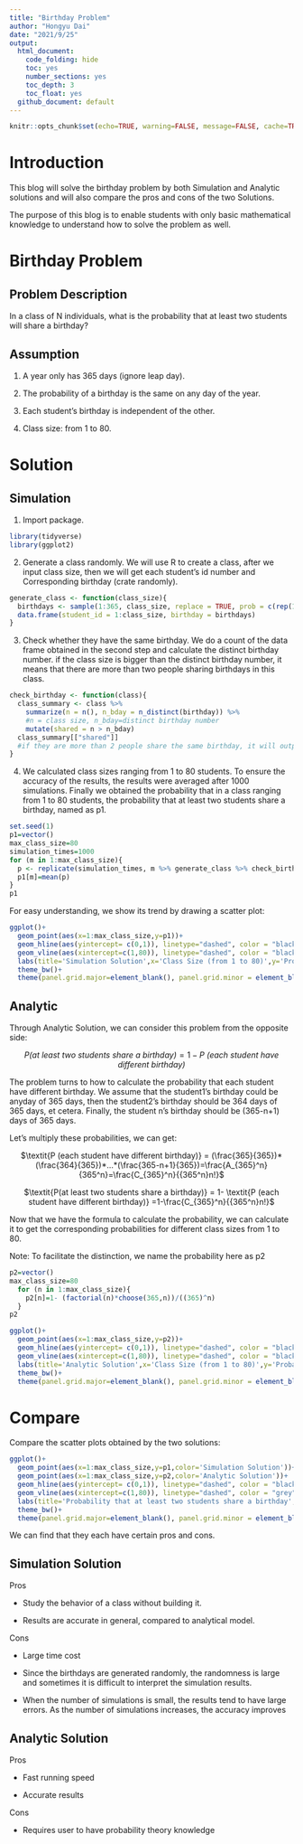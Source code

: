```yaml
---
title: "Birthday Problem"
author: "Hongyu Dai"
date: "2021/9/25"
output:
  html_document:
    code_folding: hide
    toc: yes
    number_sections: yes
    toc_depth: 3
    toc_float: yes
  github_document: default
---
```


```r
knitr::opts_chunk$set(echo=TRUE, warning=FALSE, message=FALSE, cache=TRUE)
```


# Introduction

This blog will solve the birthday problem by both Simulation and Analytic solutions and will also compare the pros and cons of the two Solutions. 

The purpose of this blog is to enable students with only basic mathematical knowledge to understand how to solve the problem as well.

# Birthday Problem

## Problem Description

In a class of N individuals, what is the probability that at least two students will share a birthday?

## Assumption

1. A year only has 365 days (ignore leap day).

2. The probability of a birthday is the same on any day of the year.

3. Each student's birthday is independent of the other.

4. Class size: from 1 to 80.

# Solution

## Simulation

1) Import package.

```r
library(tidyverse)
library(ggplot2)
```

2) Generate a class randomly. We will use R to create a class, after we input class size, then we will get each student's id number and Corresponding birthday (crate randomly).

```r
generate_class <- function(class_size){
  birthdays <- sample(1:365, class_size, replace = TRUE, prob = c(rep(1,365)))
  data.frame(student_id = 1:class_size, birthday = birthdays)
}
```

3) Check whether they have the same birthday. We do a count of the data frame obtained in the second step and calculate the distinct birthday number. if the class size is bigger than the distinct birthday number, it means that there are more than two people sharing birthdays in this class.

```r
check_birthday <- function(class){
  class_summary <- class %>% 
    summarize(n = n(), n_bday = n_distinct(birthday)) %>%  
    #n = class size, n_bday=distinct birthday number
    mutate(shared = n > n_bday) 
  class_summary[["shared"]]  
  #if they are more than 2 people share the same birthday, it will output with TRUE, else FALSE
}
```

4) We calculated class sizes ranging from 1 to 80 students. To ensure the accuracy of the results, the results were averaged after 1000 simulations. Finally we obtained the probability that in a class ranging from 1 to 80 students, the probability that at least two students share a birthday, named as p1.

```r
set.seed(1)
p1=vector()
max_class_size=80
simulation_times=1000
for (m in 1:max_class_size){
  p <- replicate(simulation_times, m %>% generate_class %>% check_birthday)
  p1[m]=mean(p)
}
p1
```

For easy understanding, we show its trend by drawing a scatter plot:

```r
ggplot()+
  geom_point(aes(x=1:max_class_size,y=p1))+
  geom_hline(aes(yintercept= c(0,1)), linetype="dashed", color = "black")+
  geom_vline(aes(xintercept=c(1,80)), linetype="dashed", color = "black") +
  labs(title='Simulation Solution',x='Class Size (from 1 to 80)',y='Probability')  +
  theme_bw()+
  theme(panel.grid.major=element_blank(), panel.grid.minor = element_blank())

```

## Analytic

Through Analytic Solution, we can consider this problem from the opposite side:


<center>$\textit{P(at least two students share a birthday)} = 1- \textit{P (each student have different birthday)}$</center>


The problem turns to how to calculate the probability that each student have different birthday. We assume that the student1's birthday could be anyday of 365 days, then the student2's birthday should be 364 days of 365 days, et cetera. Finally, the student n's birthday should be (365-n+1) days of 365 days. 

Let's multiply these probabilities, we can get:

<center>$\textit{P (each student have different birthday)} = (\frac{365}{365})*(\frac{364}{365})*...*(\frac{365-n+1}{365})=\frac{A_{365}^n}{365^n}=\frac{C_{365}^n}{{365^n}n!}$

$\textit{P(at least two students share a birthday)} = 1- \textit{P (each student have different birthday)} =1-\frac{C_{365}^n}{{365^n}n!}$</center>

Now that we have the formula to calculate the probability, we can calculate it to get the corresponding probabilities for different class sizes from 1 to 80.

Note: To facilitate the distinction, we name the probability here as p2

```r
p2=vector()
max_class_size=80
  for (n in 1:max_class_size){
    p2[n]=1- (factorial(n)*choose(365,n))/((365)^n)
  }
p2 

ggplot()+
  geom_point(aes(x=1:max_class_size,y=p2))+
  geom_hline(aes(yintercept= c(0,1)), linetype="dashed", color = "black")+
  geom_vline(aes(xintercept=c(1,80)), linetype="dashed", color = "black") +
  labs(title='Analytic Solution',x='Class Size (from 1 to 80)',y='Probability')  +
  theme_bw()+
  theme(panel.grid.major=element_blank(), panel.grid.minor = element_blank())
```


# Compare

Compare the scatter plots obtained by the two solutions:

```r
ggplot()+
  geom_point(aes(x=1:max_class_size,y=p1,color='Simulation Solution'))+
  geom_point(aes(x=1:max_class_size,y=p2,color='Analytic Solution'))+
  geom_hline(aes(yintercept= c(0,1)), linetype="dashed", color = "black")+
  geom_vline(aes(xintercept=c(1,80)), linetype="dashed", color = "grey") +
  labs(title='Probability that at least two students share a birthday',subtitle='In a class of N individuals',x='Class Size (from 1 to 80)',y='Probability',color='Solution')  +
  theme_bw()+
  theme(panel.grid.major=element_blank(), panel.grid.minor = element_blank())
```

We can find that they each have certain pros and cons.

## Simulation Solution

Pros

+ Study the behavior of a class without building it.

+ Results are accurate in general, compared to analytical model.

Cons

+ Large time cost

+ Since the birthdays are generated randomly, the randomness is large and sometimes it is difficult to interpret the simulation results.

+ When the number of simulations is small, the results tend to have large errors. As the number of simulations increases, the accuracy improves

## Analytic Solution

Pros

+ Fast running speed

+ Accurate results

Cons

+ Requires user to have probability theory knowledge
